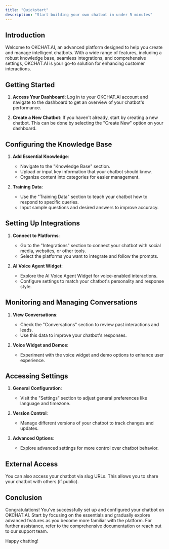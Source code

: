 ```yaml
---
title: "Quickstart"
description: "Start building your own chatbot in under 5 minutes"
---
```


## Introduction

Welcome to OKCHAT.AI, an advanced platform designed to help you create and manage intelligent chatbots. With a wide range of features, including a robust knowledge base, seamless integrations, and comprehensive settings, OKCHAT.AI is your go-to solution for enhancing customer interactions.

## Getting Started

1. **Access Your Dashboard**: Log in to your OKCHAT.AI account and navigate to the dashboard to get an overview of your chatbot's performance.

2. **Create a New Chatbot**: If you haven't already, start by creating a new chatbot. This can be done by selecting the "Create New" option on your dashboard.

## Configuring the Knowledge Base

1. **Add Essential Knowledge**:

   - Navigate to the "Knowledge Base" section.
   - Upload or input key information that your chatbot should know.
   - Organize content into categories for easier management.

2. **Training Data**:
   - Use the "Training Data" section to teach your chatbot how to respond to specific queries.
   - Input sample questions and desired answers to improve accuracy.

## Setting Up Integrations

1. **Connect to Platforms**:

   - Go to the "Integrations" section to connect your chatbot with social media, websites, or other tools.
   - Select the platforms you want to integrate and follow the prompts.

2. **AI Voice Agent Widget**:
   - Explore the AI Voice Agent Widget for voice-enabled interactions.
   - Configure settings to match your chatbot's personality and response style.

## Monitoring and Managing Conversations

1. **View Conversations**:

   - Check the "Conversations" section to review past interactions and leads.
   - Use this data to improve your chatbot's responses.

2. **Voice Widget and Demos**:
   - Experiment with the voice widget and demo options to enhance user experience.

## Accessing Settings

1. **General Configuration**:

   - Visit the "Settings" section to adjust general preferences like language and timezone.

2. **Version Control**:

   - Manage different versions of your chatbot to track changes and updates.

3. **Advanced Options**:
   - Explore advanced settings for more control over chatbot behavior.

## External Access

You can also access your chatbot via slug URLs. This allows you to share your chatbot with others (if public).

## Conclusion

Congratulations! You've successfully set up and configured your chatbot on OKCHAT.AI. Start by focusing on the essentials and gradually explore advanced features as you become more familiar with the platform. For further assistance, refer to the comprehensive documentation or reach out to our support team.

Happy chatting!
